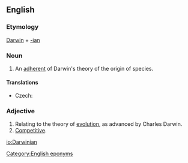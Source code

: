 ==English==
===Etymology===
[[Darwin]] + [[-ian]]

===Noun===
{{en-noun}}
# An [[adherent]] of Darwin's theory of the origin of species.

====Translations====
{{trans-top|adherent of Darwin's theory}}
* Czech: {{t-|cs|darwinista|m}}
{{trans-mid}}
{{trans-bottom}}

===Adjective===
{{en-adj}}
# Relating to the theory of [[evolution]], as advanced by Charles Darwin.
# [[competitive|Competitive]].

[[io:Darwinian]]
[[Category:English eponyms]]